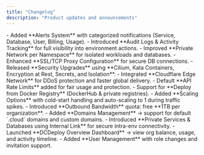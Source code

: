 ```yaml
---
title: "Changelog"
description: "Product updates and announcements"
---
```


<Update label="12-Jan-25" >
  - Added **Alerts System** with categorized notifications (Service, Database, User, Billing, Usage).  
  - Introduced **Audit Logs & Activity Tracking** for full visibility into environment actions.  
  - Improved **Private Network per Namespace** for isolated workloads and databases.  
  - Enhanced **SSL/TCP Proxy Configuration** for secure DB connections.  
</Update>

<Update label="18-feb-25" >
  - Released **Security Upgrades** using **Cilium, Kata Containers, Encryption at Rest, Secrets, and Isolation**.  
  - Integrated **Cloudflare Edge Network** for DDoS protection and faster global delivery.  
  - Default **API Rate Limits** added for fair usage and protection.  
</Update>

<Update label="01-mar-25">
  - Support for **Deploy from Docker Registry** (DockerHub & private registries).  
  - Added **Scaling Options** with cold-start handling and auto-scaling to 1 during traffic spikes.  
  - Introduced **Outbound Bandwidth** quota: free **1TB per organization**.  
</Update>

<Update label="13-apr-25" >
  - Added **Domains Management** → support for default `.cloud` domains and custom domains.  
  - Introduced **Private Services & Databases using Internal Link** for secure intra-env connectivity.  
</Update>

<Update label="20-jun-25">
  - Launched **DCDeploy Overview Dashboard** → view org balance, usage, and activity timeline.  
  - Added **User Management** with role changes and invitation support.  
</Update>

